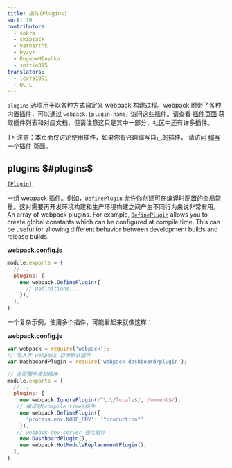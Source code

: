 ```yaml
---
title: 插件(Plugins)
sort: 10
contributors:
  - sokra
  - skipjack
  - yatharthk
  - byzyk
  - EugeneHlushko
  - snitin315
translators:
  - lcxfs1991
  - QC-L
---
```


`plugins` 选项用于以各种方式自定义 webpack 构建过程。webpack 附带了各种内置插件，可以通过 `webpack.[plugin-name]` 访问这些插件。请查看 [插件页面](/plugins) 获取插件列表和对应文档，但请注意这只是其中一部分，社区中还有许多插件。

T> 注意：本页面仅讨论使用插件，如果你有兴趣编写自己的插件，
请访问 [编写一个插件](/contribute/writing-a-plugin/) 页面。

## plugins $#plugins$

[`[Plugin]`](/plugins/)

一组 webpack 插件。例如，[`DefinePlugin`](/plugins/define-plugin/) 允许你创建可在编译时配置的全局常量。这对需要再开发环境构建和生产环境构建之间产生不同行为来说非常有用。
An array of webpack plugins. For example, [`DefinePlugin`](/plugins/define-plugin/) allows you to create global constants which can be configured at compile time. This can be useful for allowing different behavior between development builds and release builds.

**webpack.config.js**

```js
module.exports = {
  //...
  plugins: [
    new webpack.DefinePlugin({
      // Definitions...
    }),
  ],
};
```

一个复杂示例，使用多个插件，可能看起来就像这样：

**webpack.config.js**

```js
var webpack = require('webpack');
// 导入非 webpack 自带默认插件
var DashboardPlugin = require('webpack-dashboard/plugin');

// 在配置中添加插件
module.exports = {
  //...
  plugins: [
    new webpack.IgnorePlugin(/^\.\/locale$/, /moment$/),
   // 编译时(compile time)插件
    new webpack.DefinePlugin({
      'process.env.NODE_ENV': '"production"',
    }),
   // webpack-dev-server 强化插件
    new DashboardPlugin(),
    new webpack.HotModuleReplacementPlugin(),
  ],
};
```
